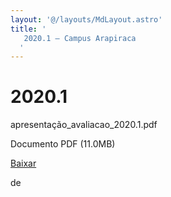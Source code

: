```yaml
---
layout: '@/layouts/MdLayout.astro'
title: '
   2020.1 — Campus Arapiraca
  '
---
```






2020.1
======












 apresentação\_avaliacao\_2020.1.pdf
   

 Documento PDF
 (11.0MB)
 

<a class="btn btn-secondary download" href="https://arapiraca.ufal.br/graduacao/ciencia-da-computacao/institucional/avaliacao-do-curso/apresentacao_avaliacao_2020-1.pdf/@@download/file/apresentação_avaliacao_2020.1.pdf">
 Baixar
</a>




























 de
 


















